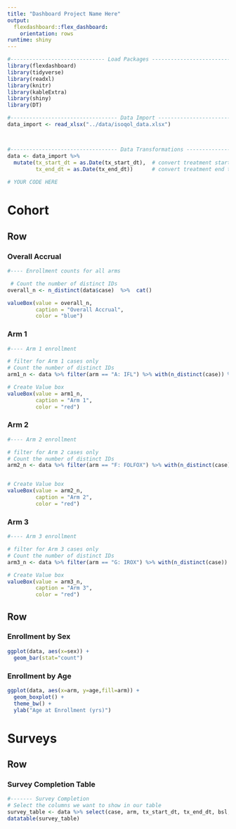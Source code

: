```yaml
---
title: "Dashboard Project Name Here" 
output:
  flexdashboard::flex_dashboard:
    orientation: rows
runtime: shiny
---
```


```r

#------------------------------ Load Packages ----------------------------------------
library(flexdashboard)
library(tidyverse)
library(readxl)
library(knitr)
library(kableExtra)
library(shiny)
library(DT)

```

```r

#---------------------------------- Data Import ----------------------------------------
data_import <- read_xlsx("../data/isoqol_data.xlsx")



#---------------------------------- Data Transformations --------------------------------
data <- data_import %>% 
  mutate(tx_start_dt = as.Date(tx_start_dt),  # convert treatment start to date
         tx_end_dt = as.Date(tx_end_dt))      # convert treatment end to date
  
# YOUR CODE HERE


```

# Cohort

## Row {data-height="200"}

### __Overall Accrual__

```r
#---- Enrollment counts for all arms

 # Count the number of distinct IDs
overall_n <- n_distinct(data$case)  %>%  cat()                   

valueBox(value = overall_n,
         caption = "Overall Accrual", 
         color = "blue")

```

### Arm 1

```r
#---- Arm 1 enrollment  

# filter for Arm 1 cases only
# Count the number of distinct IDs
arm1_n <- data %>% filter(arm == "A: IFL") %>% with(n_distinct(case)) %>% cat()

# Create Value box
valueBox(value = arm1_n, 
         caption = "Arm 1", 
         color = "red")
```

### Arm 2

```r
#---- Arm 2 enrollment  

# filter for Arm 2 cases only
# Count the number of distinct IDs
arm2_n <- data %>% filter(arm == "F: FOLFOX") %>% with(n_distinct(case)) %>% cat()


# Create Value box
valueBox(value = arm2_n, 
         caption = "Arm 2", 
         color = "red")
```

### Arm 3

```r
#---- Arm 3 enrollment

# filter for Arm 3 cases only
# Count the number of distinct IDs
arm3_n <- data %>% filter(arm == "G: IROX") %>% with(n_distinct(case)) %>% cat()

# Create Value box
valueBox(value = arm3_n, 
         caption = "Arm 3", 
         color = "red")

```

## Row {data-height="800"}

### Enrollment by Sex {data-width="500"}

```r
ggplot(data, aes(x=sex)) + 
  geom_bar(stat="count")
```

### Enrollment by Age {data-width="500"}

```r
ggplot(data, aes(x=arm, y=age,fill=arm)) +
  geom_boxplot() + 
  theme_bw() + 
  ylab("Age at Enrollment (yrs)") 
```

# Surveys

## Row

### Survey Completion Table

```r
#------- Survey Completion  
# Select the columns we want to show in our table
survey_table <- data %>% select(case, arm, tx_start_dt, tx_end_dt, bsl, mo3, mo6)
datatable(survey_table)
```


